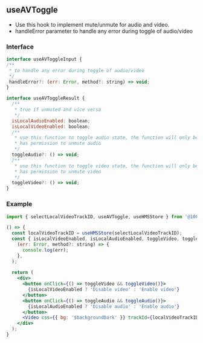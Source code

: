 ## useAVToggle

- Use this hook to implement mute/unmute for audio and video.
- handleError parameter to handle any error during toggle of audio/video


### Interface

```jsx
interface useAVToggleInput {
/**
 * to handle any error during toggle of audio/video
 */
 handleError?: (err: Error, method?: string) => void;
}
```

```jsx
interface useAVToggleResult {
  /**
   * true if unmuted and vice versa
   */
  isLocalAudioEnabled: boolean;
  isLocalVideoEnabled: boolean;
  /**
   * use this function to toggle audio state, the function will only be present if the user
   * has permission to unmute audio
   */
  toggleAudio?: () => void;
  /**
   * use this function to toggle video state, the function will only be present if the user
   * has permission to unmute video
   */
  toggleVideo?: () => void;
}
```

### Example
<Preview>
  <Story id="hooks-useavtoggle--use-video-hook" />
</Preview>

```jsx
import { selectLocalVideoTrackID, useAVToggle, useHMSStore } from '@100mslive/react-sdk';

() => {
  const localVideoTrackID = useHMSStore(selectLocalVideoTrackID);
  const { isLocalVideoEnabled, isLocalAudioEnabled, toggleVideo, toggleAudio } = useAVToggle(
    (err: Error, method?: string) => {
      console.log(err);
    },
  );
  
  return (
    <div>
      <button onClick={() => toggleVideo && toggleVideo()}>
        {isLocalVideoEnabled ? 'Disable video' : 'Enable video'}
      </button>
      <button onClick={() => toggleAudio && toggleAudio()}>
        {isLocalAudioEnabled ? 'Disable audio' : 'Enable audio'}
      </button>
      <Video css={{ bg: '$backgroundDark' }} trackId={localVideoTrackID} />
    </div>
  );
}
```
